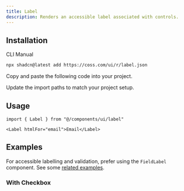 ```yaml
---
title: Label
description: Renders an accessible label associated with controls.
---
```


<ComponentPreview
  name="input-with-label"
  className="[&_.preview>*]:w-full [&_.preview>*]:max-w-64"
/>

## Installation

<CodeTabs>

<TabsList>
  <TabsTab value="cli">CLI</TabsTab>
  <TabsTab value="manual">Manual</TabsTab>
</TabsList>
<TabsPanel value="cli">

```bash
npx shadcn@latest add https://coss.com/ui/r/label.json
```

</TabsPanel>

<TabsPanel value="manual">

<Steps>

<Step>Copy and paste the following code into your project.</Step>

<ComponentSource name="label" title="components/ui/label.tsx" />

<Step>Update the import paths to match your project setup.</Step>

</Steps>

</TabsPanel>

</CodeTabs>

## Usage

```tsx
import { Label } from "@/components/ui/label"
```

```tsx
<Label htmlFor="email">Email</Label>
```

## Examples

For accessible labelling and validation, prefer using the `FieldLabel` component. See some [related examples](/ui/docs/components/field).

### With Checkbox

<ComponentPreview name="checkbox-demo" />
